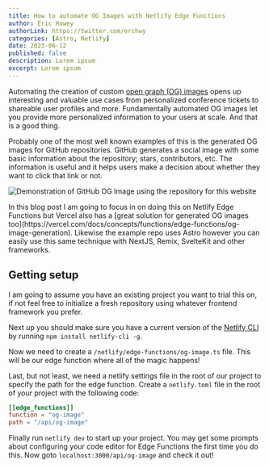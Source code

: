 ```yaml
---
title: How to automate OG Images with Netlify Edge Functions
author: Eric Howey
authorLink: https://twitter.com/erchwy
categories: [Astro, Netlify]
date: 2023-06-12
published: false
description: Lorem ipsum
excerpt: Lorem ipsum
---
```



Automating the creation of custom [open graph (OG) images](https://ogp.me/) opens up interesting and valuable use cases from personalized conference tickets to shareable user profiles and more. Fundamentally automated OG images let you provide more personalized information to your users at scale. And that is a good thing.

Probably one of the most well known examples of this is the generated OG images for GitHub repositories. GitHub generates a social image with some basic information about the repository; stars, contributors, etc. The information is useful and it helps users make a decision about whether they want to click that link or not.

![Demonstration of GitHub OG Image using the repository for this website](/images/github-twitter-og.png)

<BlogQuoteInfo>
  In this blog post I am going to focus in on doing this on Netlify Edge
  Functions but Vercel also has a [great solution for generated OG images
  too](https://vercel.com/docs/concepts/functions/edge-functions/og-image-generation).
  Likewise the example repo uses Astro however you can easily use this same
  technique with NextJS, Remix, SvelteKit and other frameworks.
</BlogQuoteInfo>

## Getting setup

I am going to assume you have an existing project you want to trial this on, if not feel free to initialize a fresh repository using whatever frontend framework you prefer.

Next up you should make sure you have a current version of the [Netlify CLI](https://docs.netlify.com/cli/get-started/) by running `npm install netlify-cli -g`.

Now we need to create a `/netlify/edge-functions/og-image.ts` file. This will be our edge function where all of the magic happens!

Last, but not least, we need a netlify settings file in the root of our project to specify the path for the edge function. Create a `netlify.toml` file in the root of your project with the following code:

```toml
[[edge_functions]]
function = "og-image"
path = "/api/og-image"
```

Finally run `netlify dev` to start up your project. You may get some prompts about configuring your code editor for Edge Functions the first time you do this. Now goto `localhost:3000/api/og-image` and check it out!
